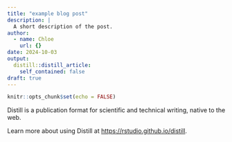```yaml
---
title: "example blog post"
description: |
  A short description of the post.
author:
  - name: Chloe
    url: {}
date: 2024-10-03
output:
  distill::distill_article:
    self_contained: false
draft: true
---
```



```r
knitr::opts_chunk$set(echo = FALSE)
```

Distill is a publication format for scientific and technical writing, native to the web.

Learn more about using Distill at <https://rstudio.github.io/distill>.


